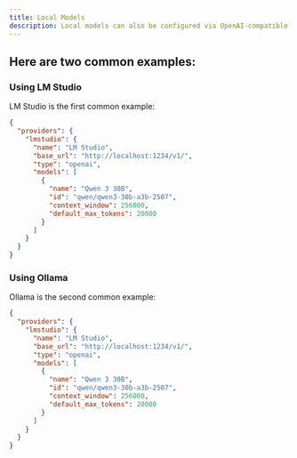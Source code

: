 ```yaml
---
title: Local Models
description: Local models can also be configured via OpenAI-compatible API.
---
```


## Here are two common examples:

### Using LM Studio


LM Studio is the first common example:

```json
{
  "providers": {
    "lmstudio": {
      "name": "LM Studio",
      "base_url": "http://localhost:1234/v1/",
      "type": "openai",
      "models": [
        {
          "name": "Qwen 3 30B",
          "id": "qwen/qwen3-30b-a3b-2507",
          "context_window": 256000,
          "default_max_tokens": 20000
        }
      ]
    }
  }
}
```


### Using Ollama


Ollama is the second common example:

```json
{
  "providers": {
    "lmstudio": {
      "name": "LM Studio",
      "base_url": "http://localhost:1234/v1/",
      "type": "openai",
      "models": [
        {
          "name": "Qwen 3 30B",
          "id": "qwen/qwen3-30b-a3b-2507",
          "context_window": 256000,
          "default_max_tokens": 20000
        }
      ]
    }
  }
}
```
